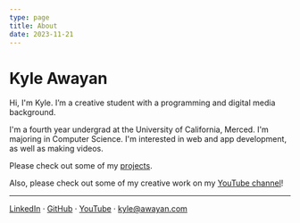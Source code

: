 ```yaml
---
type: page
title: About
date: 2023-11-21
---
```


# Kyle Awayan

Hi, I'm Kyle. I’m a creative student with a programming and digital media
background.

I'm a fourth year undergrad at the University of California, Merced. I'm
majoring in Computer Science. I'm interested in web and app development, as well
as making videos.

Please check out some of my [projects](/projects).

Also, please check out some of my creative work on my
[YouTube channel](http://youtube.com/@kyleawayan)!

---

[LinkedIn](https://www.linkedin.com/in/kyleawayan/) ·
[GitHub](https://github.com/kyleawayan) ·
[YouTube](http://youtube.com/@kyleawayan) ·
[kyle@awayan.com](mailto:kyle@awayan.com)
